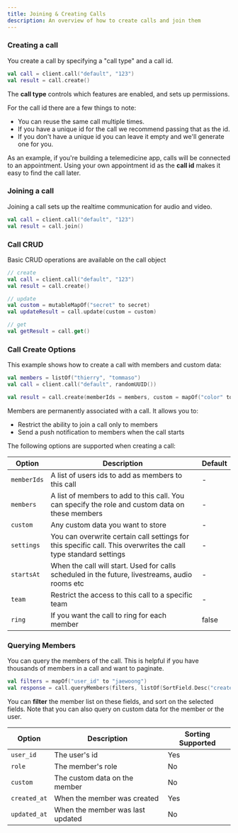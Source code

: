 ```yaml
---
title: Joining & Creating Calls
description: An overview of how to create calls and join them
---
```


### Creating a call

You create a call by specifying a "call type" and a call id.

```kotlin
val call = client.call("default", "123")
val result = call.create()
```

The **call type** controls which features are enabled, and sets up permissions.

For the call id there are a few things to note:

* You can reuse the same call multiple times.
* If you have a unique id for the call we recommend passing that as the id.
* If you don't have a unique id you can leave it empty and we'll generate one for you.

As an example, if you're building a telemedicine app, calls will be connected to an appointment.
Using your own appointment id as the **call id** makes it easy to find the call later.

### Joining a call

Joining a call sets up the realtime communication for audio and video.

```kotlin
val call = client.call("default", "123")
val result = call.join()
```

### Call CRUD

Basic CRUD operations are available on the call object

```kotlin
// create
val call = client.call("default", "123")
val result = call.create()

// update
val custom = mutableMapOf("secret" to secret)
val updateResult = call.update(custom = custom)

// get
val getResult = call.get()
```

### Call Create Options
<!-- client.call & call.create both create calls? Kdocs for these methods are the same -->
<!-- maybe more info/examples on what members are useful for -->
This example shows how to create a call with members and custom data:

```kotlin
val members = listOf("thierry", "tommaso")
val call = client.call("default", randomUUID())

val result = call.create(memberIds = members, custom = mapOf("color" to "red"), ring = true)
```

Members are permanently associated with a call. It allows you to:

* Restrict the ability to join a call only to members
* Send a push notification to members when the call starts

The following options are supported when creating a call:

| Option | Description | Default |
| --- | --- | --- |
| `memberIds` | A list of users ids to add as members to this call | - |
| `members` | A list of members to add to this call. You can specify the role and custom data on these members | - |
| `custom` | Any custom data you want to store | - |
| `settings` | You can overwrite certain call settings for this specific call. This overwrites the call type standard settings | - |
| `startsAt` | When the call will start. Used for calls scheduled in the future, livestreams, audio rooms etc | - |
| `team` | Restrict the access to this call to a specific team | - |
| `ring` | If you want the call to ring for each member | false |

### Querying Members

You can query the members of the call. This is helpful if you have thousands of members in a call and want to paginate.

```kotlin
val filters = mapOf("user_id" to "jaewoong")
val response = call.queryMembers(filters, listOf(SortField.Desc("created_at")), 5)
```

You can **filter** the member list on these fields, and sort on the selected fields.
Note that you can also query on custom data for the member or the user.

| Option | Description | Sorting Supported |
| --- | --- | --- |
| `user_id` | The user's id | Yes |
| `role` | The member's role | No |
| `custom` | The custom data on the member | No |
| `created_at` | When the member was created | Yes |
| `updated_at` | When the member was last updated | No |

